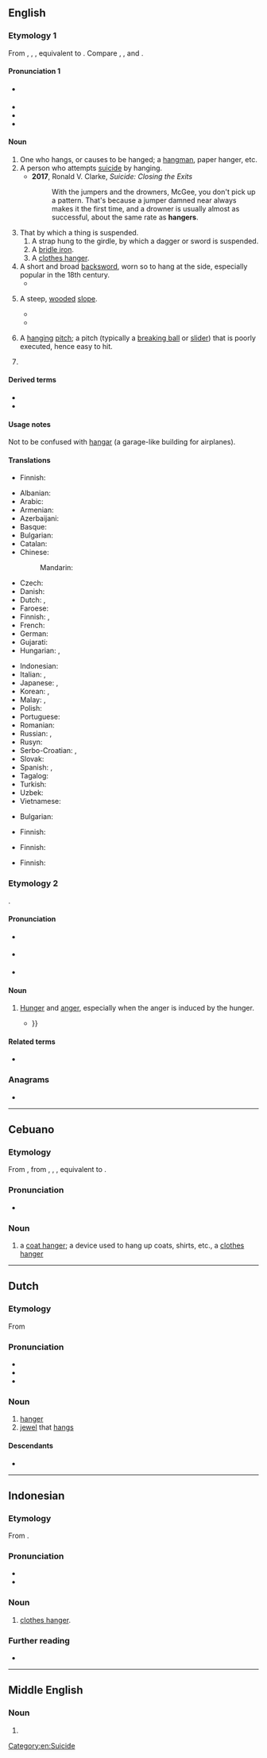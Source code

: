 {{also|Hanger|hangër|hänger}}
==English==

===Etymology 1===
From {{inh|en|enm|hanger}}, {{m|enm|haunger}}, {{m|enm|hangere}}, equivalent to {{suf|en|hang|er|id2=agent noun}}. Compare {{cog|fy|hinger|t=hanger}}, {{cog|nl|hanger|t=hanger}}, {{cog|de|Hänger}} and {{m|de|Henker}}.

====Pronunciation 1====
* {{a|UK}} {{IPA|en|/hæŋə(ɹ)/}}
* {{audio|en|En-au-hanger.ogg|Audio (AU)}}
* {{rhymes|en|æŋə(ɹ)}}
* {{homophones|en|hangar}}

====Noun====
{{en-noun}}

# One who hangs, or causes to be hanged; a [[hangman]], paper hanger, etc.
# A person who attempts [[suicide]] by hanging.
#* '''2017''', Ronald V. Clarke, ''Suicide: Closing the Exits''
#*: With the jumpers and the drowners, McGee, you don't pick up a pattern. That's because a jumper damned near always makes it the first time, and a drowner is usually almost as successful, about the same rate as '''hangers'''.
# That by which a thing is suspended.
## A strap hung to the girdle, by which a dagger or sword is suspended.
## A [[bridle iron]].
## A [[clothes hanger]].
# A short and broad [[backsword]], worn so to hang at the side, especially popular in the 18th century.
#* {{quote-book|en|year=1819|author=[[s:Author:Washington Irving|Washington Irving]]|title=[[s:The Sketchbook of Geoffrey Crayon|The Sketch Book]]|section=[[s:The Sketchbook of Geoffrey Crayon/Rip Van Winkle|Rip Van Winkle]]|passage=He was a stout old gentleman, with a weather-beaten countenance; he wore a laced doublet, broad belt and '''hanger''', high-crowned hat and feather, red stockings, and high-heeled shoes, with roses in them.}}
# {{lb|en|UK}} A steep, [[wooded]] [[slope]].
#* {{quote-book|en|year=1789|author=[[w:Gilbert_White|Gilbert White]]|title=[[w:The_Natural_History_and_Antiquities_of_Selborne|The Natural History of Selborne]], [http://books.google.co.uk/books?id=rvBgAAAAIAAJ&vq=hanger&pg=PA187#v=onepage&q&f=false Page 187]|passage=About the tenth of July in the same Summer a pair of sparrow-hawks bred in an old crow's nest on a low beech in the same '''hanger'''; and as their brood, which was numerous, began to grow up, became so daring and ravenous, that they were a terror to all the dames in the village that had chickens or ducklings under their care.}}
#* {{quote-book|en|year=1896|author=[[w:A._E._Housman|A. E. Housman]]|title=[[w:A_Shropshire_Lad|A Shropshire Lad]]|section=[[s:A_Shropshire_Lad/XXXI|On Wenlock Edge the wood's in trouble]]|passage='Twould blow like this through holt and '''hanger'''}}
# {{lb|en|baseball|slang}} A [[hanging]] [[pitch]]; a pitch (typically a [[breaking ball]] or [[slider]]) that is poorly executed, hence easy to hit.
# {{lb|en|Australian rules football|informal}} {{synonym of|en|spectacular mark}}

====Derived terms====
* {{l|ang|byhanger}}
* {{l|ang|onhanger}}

====Usage notes====
Not to be confused with [[hangar]] (a garage-like building for airplanes).

====Translations====
{{trans-see|hangman}}

{{trans-top|that by which a thing is suspended}}
* Finnish: {{t|fi|ripustin}}
{{trans-mid}}
{{trans-bottom}}

{{trans-top|strap hung to the girdle, by which a dagger or sword is suspended}}
{{trans-mid}}
{{trans-bottom}}

{{trans-see|bridle iron}}

{{trans-top|clothes hanger}}
* Albanian: {{t+|sq|jatagan|f}}
* Arabic: {{t|ar|شَمَّاعَة|f}}
* Armenian: {{t+|hy|կեռիկ|sc=Armn}}
* Azerbaijani: {{t+|az|asqı}}
* Basque: {{t|eu|esekitokia}}
* Bulgarian: {{t+|bg|закачалка|f|sc=Cyrl}}
* Catalan: {{t+|ca|perxa|f}}
* Chinese:
*: Mandarin: {{t+|cmn|衣架|tr=yījià|sc=Hani}}
* Czech: {{t|cs|ramínko}}
* Danish: {{t+|da|bøjle|c}}
* Dutch: {{t+|nl|kleerhanger|m}}, {{t+|nl|knaapje|n}}
* Faroese: {{t|fo|akslatræ|n}}
* Finnish: {{t+|fi|vaateripustin}}, {{t+|fi|henkari}}
* French: {{t+|fr|cintre|m}}
* German: {{t+|de|Bügel|m}}
* Gujarati: {{t|gu|ટિંગણિયું}}
* Hungarian: {{t+|hu|vállfa}}, {{t|hu|alkasztó}}
{{trans-mid}}
* Indonesian: {{t+|id|gantungan}}
* Italian: {{t+|it|gruccia}}, {{t+|it|appendino|m}}
* Japanese: {{t|ja|衣紋掛け|tr=えもんかけ, emonkake|sc=Jpan}}, {{t|ja|ハンガー|tr=hangā|sc=Jpan}}
* Korean: {{t|ko|옷걸이}}, {{t|ko|걸이}}
* Malay: {{t|ms|gantungan}}, {{t|ms|penyangkut}}
* Polish: {{t+|pl|wieszak|m}}
* Portuguese: {{t+|pt|cabide|m}}
* Romanian: {{t+|ro|cuier|f}}
* Russian: {{t+|ru|ве́шалка|f}}, {{t+|ru|пле́чики|n-p}}
* Rusyn: {{t|rue|віша́к|m}}
* Serbo-Croatian: {{t+|sh|vešalica|f}}, {{t+|sh|vješalica|f}}
* Slovak: {{t|sk|vešiak|m}}
* Spanish: {{t+|es|percha|f}}, {{t+|es|gancho|m}}
* Tagalog: {{t|tl|sabitan}}
* Turkish: {{t+|tr|askı}}
* Uzbek: {{t|uz|kiyin osgich}}
* Vietnamese: {{t+|vi|móc}}
{{trans-bottom}}

{{trans-top|that which hangs or is suspended}}
{{trans-mid}}
{{trans-bottom}}

{{trans-top|short, curved sword}}
* Bulgarian: {{t|bg|кортик|m}}
{{trans-mid}}
* Finnish: {{t|fi|hukari}}
{{trans-bottom}}

{{trans-top|steep, wooded slope}}
* Finnish: {{t|fi|[[metsäinen]] [[jyrkänne]]}}
{{trans-mid}}
{{trans-bottom}}

{{trans-top|baseball: hanging pitch}}
* Finnish: {{t|fi|roikkusyöttö}}
{{trans-mid}}
{{trans-bottom}}

===Etymology 2===
{{blend|en|hunger|anger}}.

====Pronunciation====
* {{a|GA}} {{IPA|en|/ˈhæŋɡɚ/}}
* {{a|RP}} {{IPA|en|/ˈhæŋɡə/}}
* {{rhymes|en|æŋɡə(ɹ)}}

====Noun====
{{en-noun|-}}

# {{lb|en|slang}} [[hunger|Hunger]] and [[anger]], especially when the anger is induced by the hunger.
#* {{quote-journal|en|year=2015|work=CNN "The conversation"|title=The science behind being "Hangry"|author=Amanda Salis|url=http://www.cnn.com/2015/07/20/health/science-behind-being-hangry/|passage=The physiology of '''hanger'''. The carbohydrates, proteins and fats in everything you eat are digested into simple sugars (such as glucose), amino acids and free fatty acids. These nutrients pass into your bloodstream from where they are distributed to your organs and tissues and used for energy {{...}} }}

====Related terms====
* {{l|en|hangry}}

===Anagrams===
* {{anagrams|en|a=aeghnr|Hagner|Rhegan|rehang}}

[[Category:en:Suicide]]

----

==Cebuano==

===Etymology===
From {{etyl|en|ceb}} {{m|en|hanger}}, from {{der|ceb|enm|hanger}}, {{m|enm|haunger}}, {{m|enm|hangere}}, equivalent to {{af|en|hang|-er|nocat=1}}.

===Pronunciation===
* {{hyphenation|ceb|ha|nger}}

===Noun===
{{head|ceb|noun}}

# a [[coat hanger]]; a device used to hang up coats, shirts, etc., a [[clothes hanger]]

----

==Dutch==

===Etymology===
From {{af|nl|hangen|-er|id2=agent noun}}

===Pronunciation===
* {{audio|nl|Nl-hanger.ogg|Audio}}
* {{hyphenation|nl|han|ger}}
* {{rhymes|nl|ɑŋər}}

===Noun===
{{nl-noun|m|-s|hangertje}}

# [[hanger#English|hanger]]
# [[jewel]] that [[hangs]]

====Descendants====
* {{desc|id|hanger|bor=1}}
----
==Indonesian==

===Etymology===
From {{bor|id|nl|hanger}}.

===Pronunciation===
* {{IPA|id|[ˈhaŋər]|}}
* {{hyphenation|id|hang|êr}}

===Noun===
{{id-noun|head=hangêr|}}
# {{lb|id|colloquial}} [[clothes hanger]].

===Further reading===
* {{R:KBBI Daring}}
----

==Middle English==

===Noun===
{{head|enm|noun}}

# {{alt form|enm|anger}}